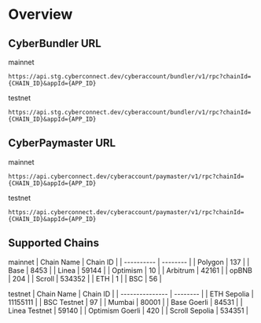 # Overview

## CyberBundler URL

mainnet

```
https://api.stg.cyberconnect.dev/cyberaccount/bundler/v1/rpc?chainId={CHAIN_ID}&appId={APP_ID}
```

testnet

```
https://api.stg.cyberconnect.dev/cyberaccount/bundler/v1/rpc?chainId={CHAIN_ID}&appId={APP_ID}
```

## CyberPaymaster URL

mainnet

```
https://api.cyberconnect.dev/cyberaccount/paymaster/v1/rpc?chainId={CHAIN_ID}&appId={APP_ID}
```

testnet

```
https://api.cyberconnect.dev/cyberaccount/paymaster/v1/rpc?chainId={CHAIN_ID}&appId={APP_ID}
```

## Supported Chains

mainnet
| Chain Name | Chain ID |
| ---------- | -------- |
| Polygon    | 137      |
| Base       | 8453     |
| Linea      | 59144    |
| Optimism   | 10       |
| Arbitrum   | 42161    |
| opBNB      | 204      |
| Scroll     | 534352   |
| ETH        | 1        |
| BSC        | 56       |

testnet
| Chain Name      | Chain ID |
| --------------- | -------- |
| ETH Sepolia     | 11155111 |
| BSC Testnet     | 97       |
| Mumbai          | 80001    |
| Base Goerli     | 84531    |
| Linea Testnet   | 59140    |
| Optimism Goerli | 420      |
| Scroll Sepolia  | 534351   |
